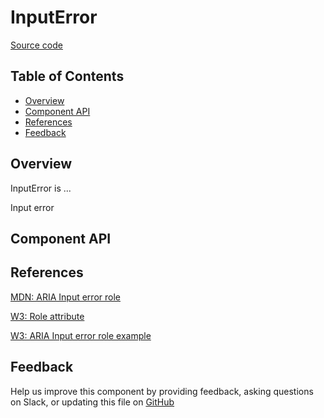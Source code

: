 
# InputError

[Source code](https://github.com/leemonade/bubbles/tree/main/packages/components/form/InputError)

## Table of Contents

<!-- START doctoc generated TOC please keep comment here to allow auto update -->
<!-- DON'T EDIT THIS SECTION, INSTEAD RE-RUN doctoc TO UPDATE -->

- [Overview](#overview)
- [Component API](#component-api)
- [References](#references)
- [Feedback](#feedback)

## Overview

InputError is ...

<ThemeProvider>
  <InputError>Input error</InputError>
</ThemeProvider>

## Component API

<Preview>
  <Story id="form-input-error--playground" />
</Preview>

<Props />

## References

[MDN: ARIA Input error role](https://developer.mozilla.org/en-US/docs/Web/Accessibility/ARIA/Roles/input-error_role)

[W3: Role attribute](https://www.w3.org/WAI/PF/HTML/wiki/RoleAttribute)

[W3: ARIA Input error role example](https://www.w3.org/TR/2016/WD-wai-aria-practices-1.1-20160317/examples/input-error/input-error.html)

## Feedback

Help us improve this component by providing feedback, asking questions on Slack, or updating this file on
[GitHub](https://github.com/leemonade/bubbles/edit/main/packages/components/form/InputError.mdx)
